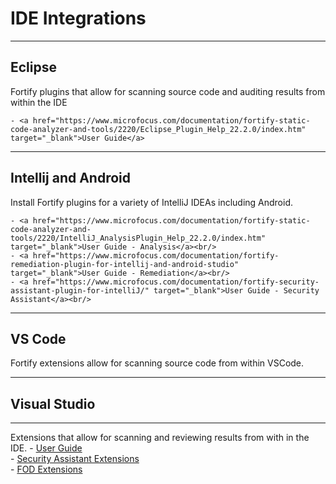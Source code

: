 
# IDE Integrations

---
## Eclipse

<Tabs>
  <TabItem value="Overview" label="Overview" default>
Fortify plugins that allow for scanning source code and auditing results from within the IDE
  </TabItem>
   
  <TabItem value="Docs" label="Docs" default>
    
    - <a href="https://www.microfocus.com/documentation/fortify-static-code-analyzer-and-tools/2220/Eclipse_Plugin_Help_22.2.0/index.htm" target="_blank">User Guide</a>
    
  </TabItem>
  <TabItem value="video" label="Video">
    <ReactPlayer controls="true"
    url={[
        'https://www.youtube.com/embed/W4Stp4JseZY'
        ]} />
  </TabItem>
</Tabs>


---

## Intellij and Android

<Tabs>
  <TabItem value="Overview" label="Overview" default>
    Install Fortify plugins for a variety of IntelliJ IDEAs including Android.
  </TabItem>
   
  <TabItem value="Docs" label="Docs" default>
    
    - <a href="https://www.microfocus.com/documentation/fortify-static-code-analyzer-and-tools/2220/IntelliJ_AnalysisPlugin_Help_22.2.0/index.htm" target="_blank">User Guide - Analysis</a><br/>
    - <a href="https://www.microfocus.com/documentation/fortify-remediation-plugin-for-intellij-and-android-studio" target="_blank">User Guide - Remediation</a><br/>
    - <a href="https://www.microfocus.com/documentation/fortify-security-assistant-plugin-for-intelliJ/" target="_blank">User Guide - Security Assistant</a><br/>
    
  </TabItem>
  <TabItem value="video" label="Video">
    <ReactPlayer controls="true"
    url={[
        'https://www.youtube.com/embed/bKeC-06qPyk',
        'https://www.youtube.com/embed/yXTcpadIxwA',
        'https://www.youtube.com/embed/Zb82zvb_GCM',
        ]} />
  </TabItem>
</Tabs>


---

## VS Code

<Tabs>
  <TabItem value="Overview" label="Overview" default>
    Fortify extensions allow for scanning source code from within VSCode.
  </TabItem>
   
  <TabItem value="Docs" label="Docs" default>

  </TabItem>
  <TabItem value="video" label="Video">
    <ReactPlayer controls="true"
    url={[
        'https://www.youtube.com/embed/VT50NDI6SnA',
        'https://www.youtube.com/embed/6O_kN02pPrU',
        ]} />
  </TabItem>
</Tabs>

---

## **Visual Studio**

---

<Tabs>
  <TabItem value="Overview" label="Overview" default>
    Extensions that allow for scanning and reviewing results from with in the IDE.
  </TabItem>
   
  <TabItem value="Docs" label="Docs" default>
     - <a href="https://www.microfocus.com/documentation/fortify-static-code-analyzer-and-tools/2220/VS_Ext_Help_22.2.0/index.htm" target="_blank">User Guide</a><br/>
     - <a href="https://marketplace.visualstudio.com/items?itemName=fortifyvsts.fortify-security-assistant-visual-studio" target="_blank">Security Assistant Extensions</a><br/>
     - <a href="https://marketplace.visualstudio.com/items?itemName=fortifyvsts.HPESecurityFortifyonDemandExtension-18282" target="_blank">FOD Extensions</a><br/>

  </TabItem>
  <TabItem value="video" label="Video">
    <ReactPlayer controls="true"
    url={[
        'https://www.youtube.com/embed/vUjOgqFtoOo',
        ]} />
  </TabItem>
</Tabs>

